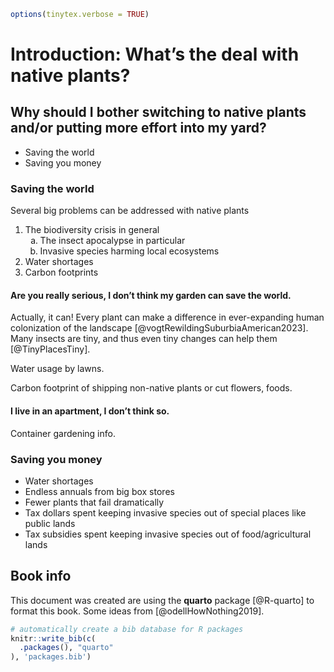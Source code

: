 ```r
options(tinytex.verbose = TRUE)
```

# Introduction: What's the deal with native plants? {.unnumbered}

## Why should I bother switching to native plants and/or putting more effort into my yard?

-   Saving the world
-   Saving you money

### Saving the world

Several big problems can be addressed with native plants

1. The biodiversity crisis in general
    a. The insect apocalypse in particular
    b.  Invasive species harming local ecosystems
2. Water shortages
3. Carbon footprints


#### Are you really serious, I don't think my garden can save the world.

Actually, it can! Every plant can make a difference in ever-expanding human colonization of the landscape [@vogtRewildingSuburbiaAmerican2023].  Many insects are tiny, and thus even tiny changes can help them [@TinyPlacesTiny].

Water usage by lawns.

Carbon footprint of shipping non-native plants or cut flowers, foods.


#### I live in an apartment, I don't think so.
Container gardening info.

### Saving you money
- Water shortages
- Endless annuals from big box stores
- Fewer plants that fail dramatically
- Tax dollars spent keeping invasive species out of special places like public lands
- Tax subsidies spent keeping invasive species out of food/agricultural lands



## Book info

This document was created are using the **quarto** package [@R-quarto] to format this book. Some ideas from [@odellHowNothing2019].

```r
# automatically create a bib database for R packages
knitr::write_bib(c(
  .packages(), "quarto"
), 'packages.bib')
```
